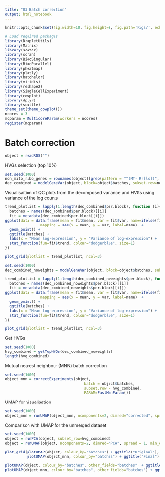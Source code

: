 ```yaml
---
title: "03 Batch correction"
output: html_notebook
---
```


```r
knitr::opts_chunk$set(fig.width=10, fig.height=8, fig.path='Figs/', echo=FALSE, warning=FALSE, message=FALSE)
```

```r
# Load required packages
library(DropletUtils)
library(Matrix)
library(scater) 
library(scran)
library(BiocSingular)
library(BiocParallel)
library(pheatmap)
library(plotly)
library(batchelor)
library(viridis)
library(reshape2)
library(SingleCellExperiment)
library(cowplot)
library(dplyr)
library(scuttle)
theme_set(theme_cowplot())
ncores = 3
mcparam = MulticoreParam(workers = ncores)
register(mcparam)
```


# Batch correction
```r
object = readRDS("")
```

HVGs selection (top 10%)
```r
set.seed(1000)
non_mito_ribo_genes = rownames(object)[grep(pattern = "^(MT-|Rr[ls])", rownames(object), invert = TRUE)]
dec_combined = modelGeneVar(object, block=object$batches, subset.row=non_mito_ribo_genes)
```

Visualisaition of QC plots from the decomposed variance and HVGs using variance of the log counts
```r
trend_plotlist = lapply(1:length(dec_combined$per.block), function (i){
  batches = names(dec_combined$per.block)[[i]]
  fit = metadata(dec_combined$per.block[[i]])
ggplot(data = data.frame(mean = fit$mean, var = fit$var, name=ifelse(fit$mean > 4 | fit$var > 2, names(fit$mean), NA)),
                mapping = aes(x = mean, y = var, label=name)) +
  geom_point() +
  ggtitle(batches) +
  labs(x = "Mean log-expression", y = "Variance of log-expression") +
  stat_function(fun=fit$trend, colour="dodgerblue", size=1)
})

plot_grid(plotlist = trend_plotlist, ncol=3)
```

```r
set.seed(1000)
dec_combined_noweights = modelGeneVar(object, block=object$batches, subset.row=non_mito_ribo_genes, density.weights=FALSE)
```

```r
trend_plotlist = lapply(1:length(dec_combined_noweights$per.block), function (i){
  batches = names(dec_combined_noweights$per.block)[[i]]
  fit = metadata(dec_combined_noweights$per.block[[i]])
ggplot(data = data.frame(mean = fit$mean, var = fit$var, name=ifelse(fit$mean > 4 | fit$var > 2, names(fit$mean), NA)),
                mapping = aes(x = mean, y = var, label=name)) +
  geom_point() +
  ggtitle(batches) +
  labs(x = "Mean log-expression", y = "Variance of log-expression") +
  stat_function(fun=fit$trend, colour="dodgerblue", size=1)
})

plot_grid(plotlist = trend_plotlist, ncol=3)
```

Get HVGs 
```r
set.seed(1000)
hvg_combined = getTopHVGs(dec_combined_noweights)
length(hvg_combined)
```

Mutual nearest neighbour (MNN) batch correction 
```r
set.seed(1000)
object_mnn = correctExperiments(object, 
                                    batch = object$batches,
                                    subset.row = hvg_combined,
                                    PARAM=FastMnnParam())
```

UMAP for visualisation
```r
set.seed(1000)
object_mnn = runUMAP(object_mnn, ncomponents=2, dimred="corrected", spread = 1, min_dist = 0.4)
```

Comparison with UMAP for the unmerged dataset
```r
set.seed(1000)
object = runPCA(object, subset_row=hvg_combined)
object = runUMAP(object, ncomponents=2, dimred="PCA", spread = 1, min_dist = 0.4)
```

```r
plot_grid(plotUMAP(object, colour_by="batches") + ggtitle("Original"), 
          plotUMAP(object_mnn, colour_by="batches") + ggtitle("Final"))
```

```r
plotUMAP(object, colour_by="batches", other_fields="batches") + ggtitle("Original") + facet_wrap(~batches) + theme(legend.position = "none")
plotUMAP(object_mnn, colour_by="batches", other_fields="batches") + ggtitle("Final") + facet_wrap(~batches) + theme(legend.position = "none")
```


